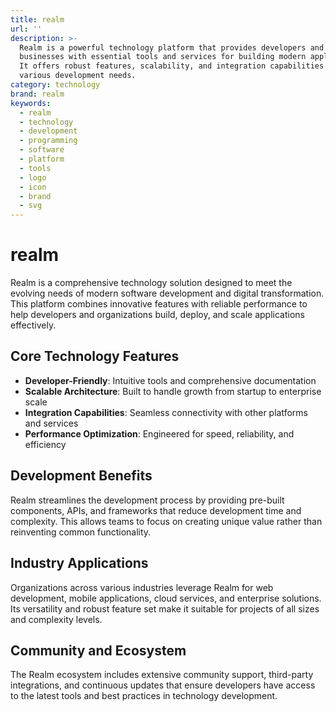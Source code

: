 ```yaml
---
title: realm
url: ''
description: >-
  Realm is a powerful technology platform that provides developers and
  businesses with essential tools and services for building modern applications.
  It offers robust features, scalability, and integration capabilities for
  various development needs.
category: technology
brand: realm
keywords:
  - realm
  - technology
  - development
  - programming
  - software
  - platform
  - tools
  - logo
  - icon
  - brand
  - svg
---
```


# realm

Realm is a comprehensive technology solution designed to meet the evolving needs of modern software development and digital transformation. This platform combines innovative features with reliable performance to help developers and organizations build, deploy, and scale applications effectively.

## Core Technology Features

- **Developer-Friendly**: Intuitive tools and comprehensive documentation
- **Scalable Architecture**: Built to handle growth from startup to enterprise scale
- **Integration Capabilities**: Seamless connectivity with other platforms and services
- **Performance Optimization**: Engineered for speed, reliability, and efficiency

## Development Benefits

Realm streamlines the development process by providing pre-built components, APIs, and frameworks that reduce development time and complexity. This allows teams to focus on creating unique value rather than reinventing common functionality.

## Industry Applications

Organizations across various industries leverage Realm for web development, mobile applications, cloud services, and enterprise solutions. Its versatility and robust feature set make it suitable for projects of all sizes and complexity levels.

## Community and Ecosystem

The Realm ecosystem includes extensive community support, third-party integrations, and continuous updates that ensure developers have access to the latest tools and best practices in technology development.
